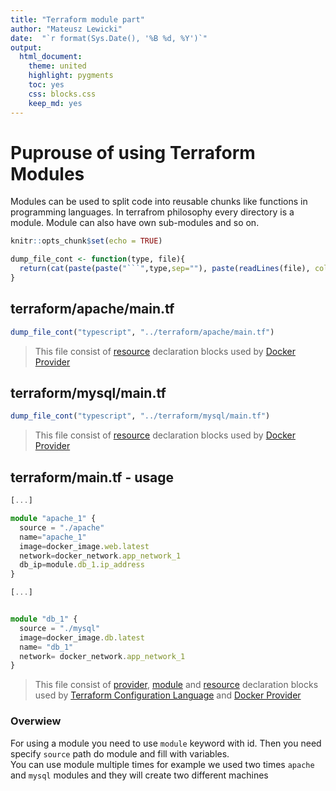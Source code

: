 ```yaml
---
title: "Terraform module part"
author: "Mateusz Lewicki"
date:  "`r format(Sys.Date(), '%B %d, %Y')`"
output:
  html_document: 
    theme: united
    highlight: pygments
    toc: yes
    css: blocks.css
    keep_md: yes
---
```

# Puprouse of using Terraform Modules
Modules can be used to split code into reusable chunks like functions in programming languages. 
In terrafrom philosophy every directory is a module. Module can also have own sub-modules and so on.

```r
knitr::opts_chunk$set(echo = TRUE)
```

```r
dump_file_cont <- function(type, file){
  return(cat(paste(paste("```",type,sep=""), paste(readLines(file), collapse="\n"), "```", sep="\n")))
}
```

## terraform/apache/main.tf

```r
dump_file_cont("typescript", "../terraform/apache/main.tf")
```
::: INFO
>This file consist of [resource](https://www.terraform.io/docs/configuration/resources.html) declaration blocks 
used by [Docker Provider](https://www.terraform.io/docs/providers/docker/index.html) 
:::

## terraform/mysql/main.tf

```r
dump_file_cont("typescript", "../terraform/mysql/main.tf")
```
::: INFO
>This file consist of [resource](https://www.terraform.io/docs/configuration/resources.html) declaration blocks 
used by [Docker Provider](https://www.terraform.io/docs/providers/docker/index.html) 
:::

## terraform/main.tf - usage

```typescript
[...]

module "apache_1" {
  source = "./apache"
  name="apache_1"
  image=docker_image.web.latest
  network=docker_network.app_network_1
  db_ip=module.db_1.ip_address
}

[...]


module "db_1" {
  source = "./mysql"
  image=docker_image.db.latest
  name= "db_1"
  network= docker_network.app_network_1
}

```
::: INFO
>This file consist of [provider](https://www.terraform.io/docs/providers/index.html),
[module](https://www.terraform.io/docs/modules/index.html)
and [resource](https://www.terraform.io/docs/configuration/resources.html) declaration blocks 
used by [Terraform Configuration Language](https://www.terraform.io/docs/configuration/index.html) 
and [Docker Provider](https://www.terraform.io/docs/providers/docker/index.html)
:::
::: CODE_DESCIPTION

### Overwiew
For using a module you need to use `module` keyword with id. Then you need specify `source` path do module and fill with variables.   
You can use module multiple times for example we used two times `apache` and `mysql` modules and they will create two different machines
:::